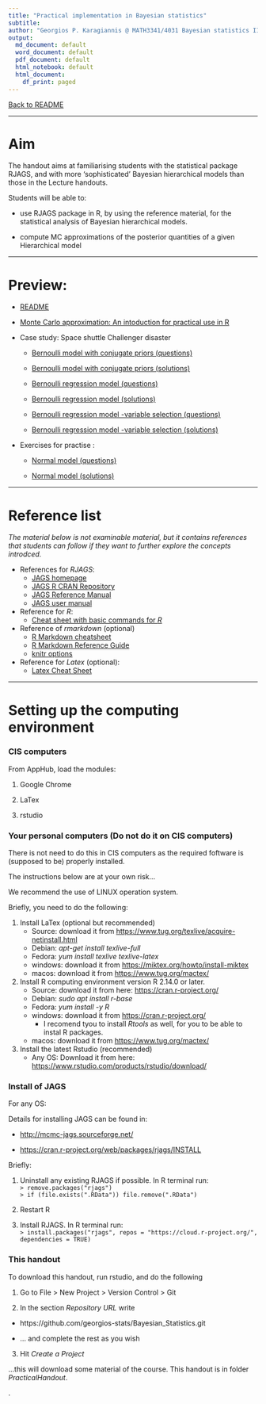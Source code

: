 ```yaml
---
title: "Practical implementation in Bayesian statistics"
subtitle: 
author: "Georgios P. Karagiannis @ MATH3341/4031 Bayesian statistics III/IV (practical implementation)"
output:
  md_document: default
  word_document: default
  pdf_document: default
  html_notebook: default
  html_document:
    df_print: paged
---
```

[Back to README](http://htmlpreview.github.io/?https://github.com/georgios-stats/Bayesian_Statistics/blob/master/ComputerPracticals/output/README.nb.html)

---

# Aim

The handout aims at familiarising students with the statistical package RJAGS, and  with more 'sophisticated' Bayesian hierarchical models than those in the Lecture handouts. 

Students will be able to:   

+ use RJAGS package in R, by using the reference material, for the statistical analysis of Bayesian hierarchical models.

+ compute MC approximations of the posterior quantities of a given Hierarchical model


---
    
# Preview:

+ [README](http://htmlpreview.github.io/?https://github.com/georgios-stats/Bayesian_Statistics/blob/master/ComputerPracticals/output/README.nb.html)

+ [Monte Carlo approximation: An intoduction  for practical use in R](http://htmlpreview.github.io/?https://github.com/georgios-stats/Bayesian_Statistics/blob/master/ComputerPracticals/output/MCapproximators.nb.html)  

+ Case study: Space shuttle Challenger disaster   

  + [Bernoulli model with conjugate priors (questions)](http://htmlpreview.github.io/?https://github.com/georgios-stats/Bayesian_Statistics/blob/master/ComputerPracticals/output/BernoulliModel_practical.nb.html)

  + [Bernoulli model with conjugate priors (solutions)](http://htmlpreview.github.io/?https://github.com/georgios-stats/Bayesian_Statistics/blob/master/ComputerPracticals/output/BernoulliModel_full.nb.html)

  + [Bernoulli regression model (questions)](http://htmlpreview.github.io/?https://github.com/georgios-stats/Bayesian_Statistics/blob/master/ComputerPracticals/output/BernoulliRegressionModel_practical.nb.html)  

  + [Bernoulli regression model (solutions)](http://htmlpreview.github.io/?https://github.com/georgios-stats/Bayesian_Statistics/blob/master/ComputerPracticals/output/BernoulliRegressionModel_full.nb.html) 
  
  + [Bernoulli regression model -variable selection (questions)](http://htmlpreview.github.io/?https://github.com/georgios-stats/Bayesian_Statistics/blob/master/ComputerPracticals/output/BernoulliRegressionModelVS_practical.nb.html)  
  
  + [Bernoulli regression model -variable selection (solutions)](http://htmlpreview.github.io/?https://github.com/georgios-stats/Bayesian_Statistics/blob/master/ComputerPracticals/output/BernoulliRegressionModelVS_full.nb.html)  
  
+ Exercises for practise   :  


  + [Normal model (questions)](http://htmlpreview.github.io/?https://github.com/georgios-stats/Bayesian_Statistics/blob/master/ComputerPracticals/output/NormalModel_practical.nb.html) 

  + [Normal model (solutions)](http://htmlpreview.github.io/?https://github.com/georgios-stats/Bayesian_Statistics/blob/master/ComputerPracticals/output/NormalModel_full.nb.html) 


---

# Reference list    

*The material below is not examinable material, but it contains references that students can follow if they want to further explore the concepts introdced.*

+ References for *RJAGS*:  
    + [JAGS homepage](http://mcmc-jags.sourceforge.net)  
    + [JAGS R CRAN Repository](https://cran.r-project.org/web/packages/rjags/index.html)  
    + [JAGS Reference Manual](https://cran.r-project.org/web/packages/rjags/rjags.pdf)  
    + [JAGS user manual](https://sourceforge.net/projects/mcmc-jags/files/Manuals/4.x/jags_user_manual.pdf/download) 

+ Reference for *R*:  
    + [Cheat sheet with basic commands for *R*](https://www.rstudio.com/wp-content/uploads/2016/10/r-cheat-sheet-3.pdf)   

+ Reference of *rmarkdown* (optional)  
    + [R Markdown cheatsheet](https://www.rstudio.com/wp-content/uploads/2016/03/rmarkdown-cheatsheet-2.0.pdf)  
    + [R Markdown Reference Guide](http://442r58kc8ke1y38f62ssb208-wpengine.netdna-ssl.com/wp-content/uploads/2015/03/rmarkdown-reference.pdf)  
    + [knitr options](https://yihui.name/knitr/options)

+ Reference for *Latex* (optional):  
    + [Latex Cheat Sheet](https://wch.github.io/latexsheet/latexsheet-a4.pdf)  


---

# Setting up the computing environment  

### CIS computers

From AppHub, load the modules:  

1. Google Chrome  

2. LaTex

3. rstudio  

### Your personal computers  (Do not do it on CIS computers)

There is not need to do this in CIS computers as the required foftware is (supposed to be) properly installed.

The instructions below are at your own risk...

We recommend the use of LINUX operation system. 

Briefly, you need to do the following:  

1. Install LaTex (optional but recommended)  
    + Source: download it from <https://www.tug.org/texlive/acquire-netinstall.html> 
    + Debian:  *apt-get install texlive-full*  
    + Fedora:  *yum install texlive texlive-latex*   
    + windows: download it from <https://miktex.org/howto/install-miktex>
    + macos: download it from <https://www.tug.org/mactex/>

2. Install R computing environment  version R 2.14.0 or later.   
    + Source: download it from here: <https://cran.r-project.org/>  
    + Debian:  *sudo apt install r-base*  
    + Fedora:  *yum install -y R*   
    + windows: download it from <https://cran.r-project.org/>  
        + I recomend tyou to install *Rtools* as well, for you to be able to instal R packages.  
    + macos: download it from <https://www.tug.org/mactex/>  

3. Install the latest Rstudio (recommended)  
    + Any OS: Download it from here: <https://www.rstudio.com/products/rstudio/download/>  


### Install of JAGS   

For any OS:

Details for installing JAGS can be found in:  

+  <http://mcmc-jags.sourceforge.net/>   

+  <https://cran.r-project.org/web/packages/rjags/INSTALL>  

Briefly:  

1. Uninstall any existing RJAGS if possible. In R terminal run:  
    `> remove.packages("rjags")`   
    `> if (file.exists(".RData")) file.remove(".RData")`  

2. Restart R  

3. Install RJAGS. In R terminal run:  
    `> install.packages("rjags", repos = "https://cloud.r-project.org/", dependencies = TRUE)`  


### This handout  

To download this handout, run rstudio, and do the following  

1. Go to File > New Project > Version Control > Git  

2. In the section *Repository URL* write    

  + https://github.com/georgios-stats/Bayesian_Statistics.git
  
  + ... and complete the rest as you wish   
  
3. Hit *Create a Project*

...this will download some material of the course. This handout is in folder *PracticalHandout*. 



  














.
    


